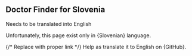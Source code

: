 
## Doctor Finder for Slovenia

Needs to be translated into English

Unfortunately, this page exist only in {<Link href="https://zdravniki.sledilnik.org/sl/about">Slovenian</Link>} language.

{/* Replace with proper link */}
Help as translate it to English on {<Link href="https://github.com/sledilnik/zdravniki/blob/master/src/content/en/about.md" target="_blank" >GitHub</Link>}.
